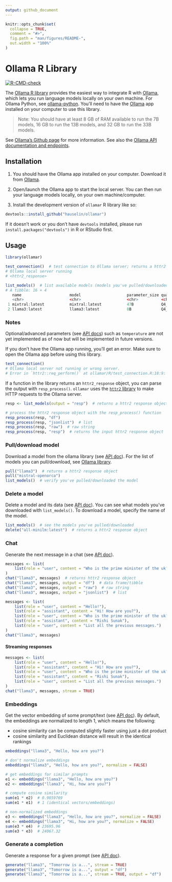 ```yaml
---
output: github_document
---
```


<!-- README.md is generated from README.Rmd. Please edit that file -->

```r
knitr::opts_chunk$set(
  collapse = TRUE,
  comment = "#>",
  fig.path = "man/figures/README-",
  out.width = "100%"
)
```

# Ollama R Library

<!-- badges: start -->
[![R-CMD-check](https://github.com/hauselin/ollama-r/actions/workflows/R-CMD-check.yaml/badge.svg)](https://github.com/hauselin/ollama-r/actions/workflows/R-CMD-check.yaml)
<!-- badges: end -->

The [Ollama R library](https://hauselin.github.io/ollama-r/) provides the easiest way to integrate R with [Ollama](https://ollama.com/), which lets you run language models locally on your own machine. For Ollama Python, see [ollama-python](https://github.com/ollama/ollama-python). You'll need to have the [Ollama](https://ollama.com/) app installed on your computer to use this library. 

> Note: You should have at least 8 GB of RAM available to run the 7B models, 16 GB to run the 13B models, and 32 GB to run the 33B models.

See [Ollama's Github page](https://github.com/ollama/ollama) for more information. See also the [Ollama API documentation and endpoints](https://github.com/ollama/ollama/blob/main/docs/api.md).

## Installation

1. You should have the Ollama app installed on your computer. Download it from [Ollama](https://ollama.com/).

2. Open/launch the Ollama app to start the local server. You can then run your language models locally, on your own machine/computer. 

3. Install the development version of `ollamar` R library like so:

``` r
devtools::install_github("hauselin/ollamar")
```

If it doesn't work or you don't have `devtools` installed, please run `install.packages("devtools")` in R or RStudio first. 

## Usage

```r
library(ollamar)

test_connection()  # test connection to Ollama server; returns a httr2 response object
# Ollama local server running
# <httr2_response>

list_models()  # list available models (models you've pulled/downloaded)
# A tibble: 16 × 4
   name                     model                    parameter_size quantization_level
   <chr>                    <chr>                    <chr>          <chr>             
 1 mixtral:latest           mixtral:latest           47B            Q4_0              
 2 llama3:latest            llama3:latest            8B             Q4_0              
```

### Notes

Optional/advanced parameters (see [API docs](https://github.com/ollama/ollama/blob/main/docs/api.md)) such as `temperature` are not yet implemented as of now but will be implemented in future versions.

If you don't have the Ollama app running, you'll get an error. Make sure to open the Ollama app before using this library.

```r
test_connection()
# Ollama local server not running or wrong server.
# Error in `httr2::req_perform()` at ollamar/R/test_connection.R:18:9:
```

If a function in the library returns an `httr2_response` object, you can parse the output with `resp_process()`. `ollamar` uses the [`httr2` library](https://httr2.r-lib.org/index.html) to make HTTP requests to the Ollama server. 

```r
resp <- list_models(output = "resp")  # returns a httr2 response object

# process the httr2 response object with the resp_process() function
resp_process(resp, "df")
resp_process(resp, "jsonlist")  # list
resp_process(resp, "raw")  # raw string
resp_process(resp, "resp")  # returns the input httr2 response object
```

### Pull/download model

Download a model from the ollama library (see [API doc](https://github.com/ollama/ollama/blob/main/docs/api.md#pull-a-model)). For the list of models you can pull/download, see [Ollama library](https://ollama.com/library).

```r
pull("llama3")  # returns a httr2 response object
pull("mistral-openorca")
list_models()  # verify you've pulled/downloaded the model
```

### Delete a model

Delete a model and its data (see [API doc](https://github.com/ollama/ollama/blob/main/docs/api.md#delete-a-model)). You can see what models you've downloaded with `list_models()`. To download a model, specify the name of the model. 

```r
list_models()  # see the models you've pulled/downloaded
delete("all-minilm:latest")  # returns a httr2 response object
```

### Chat

Generate the next message in a chat (see [API doc](https://github.com/ollama/ollama/blob/main/docs/api.md#generate-a-chat-completion)).

```r
messages <- list(
    list(role = "user", content = "Who is the prime minister of the uk?")
)
chat("llama3", messages)  # returns httr2 response object
chat("llama3", messages, output = "df")  # data frame/tibble
chat("llama3", messages, output = "raw")  # raw string
chat("llama3", messages, output = "jsonlist")  # list

messages <- list(
    list(role = "user", content = "Hello!"),
    list(role = "assistant", content = "Hi! How are you?"),
    list(role = "user", content = "Who is the prime minister of the uk?"),
    list(role = "assistant", content = "Rishi Sunak"),
    list(role = "user", content = "List all the previous messages.")
)
chat("llama3", messages)
```

#### Streaming responses

```r
messages <- list(
    list(role = "user", content = "Hello!"),
    list(role = "assistant", content = "Hi! How are you?"),
    list(role = "user", content = "Who is the prime minister of the uk?"),
    list(role = "assistant", content = "Rishi Sunak"),
    list(role = "user", content = "List all the previous messages.")
)
chat("llama3", messages, stream = TRUE)
```

### Embeddings

Get the vector embedding of some prompt/text (see [API doc](https://github.com/ollama/ollama/blob/main/docs/api.md#generate-embeddings)). By default, the embeddings are normalized to length 1, which means the following:

- cosine similarity can be computed slightly faster using just a dot product
- cosine similarity and Euclidean distance will result in the identical rankings

```r
embeddings("llama3", "Hello, how are you?")

# don't normalize embeddings
embeddings("llama3", "Hello, how are you?", normalize = FALSE)
```

```r
# get embeddings for similar prompts
e1 <- embeddings("llama3", "Hello, how are you?")
e2 <- embeddings("llama3", "Hi, how are you?")

# compute cosine similarity
sum(e1 * e2)  # 0.9859769
sum(e1 * e1)  # 1 (identical vectors/embeddings)

# non-normalized embeddings
e3 <- embeddings("llama3", "Hello, how are you?", normalize = FALSE)
e4 <- embeddings("llama3", "Hi, how are you?", normalize = FALSE)
sum(e3 * e4)  # 23695.96
sum(e3 * e3)  # 24067.32
```

### Generate a completion

Generate a response for a given prompt (see [API doc](https://github.com/ollama/ollama/blob/main/docs/api.md#generate-a-completion)).

```r
generate("llama3", "Tomorrow is a...", stream = TRUE)
generate("llama3", "Tomorrow is a...", output = "df")
generate("llama3", "Tomorrow is a...", stream = TRUE, output = "df")
```
